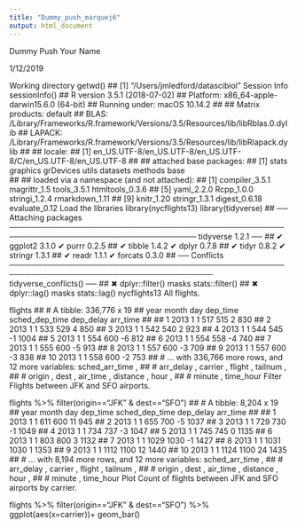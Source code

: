 ```yaml
---
title: "Dummy_push_marquej6"
output: html_document
---
```

Dummy Push
Your Name

1/12/2019

Working directory
getwd()
## [1] "/Users/jmledford/datascibiol"
Session Info
sessionInfo()
## R version 3.5.1 (2018-07-02)
## Platform: x86_64-apple-darwin15.6.0 (64-bit)
## Running under: macOS  10.14.2
## 
## Matrix products: default
## BLAS: /Library/Frameworks/R.framework/Versions/3.5/Resources/lib/libRblas.0.dylib
## LAPACK: /Library/Frameworks/R.framework/Versions/3.5/Resources/lib/libRlapack.dylib
## 
## locale:
## [1] en_US.UTF-8/en_US.UTF-8/en_US.UTF-8/C/en_US.UTF-8/en_US.UTF-8
## 
## attached base packages:
## [1] stats     graphics  grDevices utils     datasets  methods   base     
## 
## loaded via a namespace (and not attached):
##  [1] compiler_3.5.1  magrittr_1.5    tools_3.5.1     htmltools_0.3.6
##  [5] yaml_2.2.0      Rcpp_1.0.0      stringi_1.2.4   rmarkdown_1.11 
##  [9] knitr_1.20      stringr_1.3.1   digest_0.6.18   evaluate_0.12
Load the libraries
library(nycflights13)
library(tidyverse)
## ── Attaching packages ──────────────────────────────────────────────────────────────────────────────────── tidyverse 1.2.1 ──
## ✔ ggplot2 3.1.0     ✔ purrr   0.2.5
## ✔ tibble  1.4.2     ✔ dplyr   0.7.8
## ✔ tidyr   0.8.2     ✔ stringr 1.3.1
## ✔ readr   1.1.1     ✔ forcats 0.3.0
## ── Conflicts ─────────────────────────────────────────────────────────────────────────────────────── tidyverse_conflicts() ──
## ✖ dplyr::filter() masks stats::filter()
## ✖ dplyr::lag()    masks stats::lag()
nycflights13
All flights.

flights
## # A tibble: 336,776 x 19
##     year month   day dep_time sched_dep_time dep_delay arr_time
##    <int> <int> <int>    <int>          <int>     <dbl>    <int>
##  1  2013     1     1      517            515         2      830
##  2  2013     1     1      533            529         4      850
##  3  2013     1     1      542            540         2      923
##  4  2013     1     1      544            545        -1     1004
##  5  2013     1     1      554            600        -6      812
##  6  2013     1     1      554            558        -4      740
##  7  2013     1     1      555            600        -5      913
##  8  2013     1     1      557            600        -3      709
##  9  2013     1     1      557            600        -3      838
## 10  2013     1     1      558            600        -2      753
## # ... with 336,766 more rows, and 12 more variables: sched_arr_time <int>,
## #   arr_delay <dbl>, carrier <chr>, flight <int>, tailnum <chr>,
## #   origin <chr>, dest <chr>, air_time <dbl>, distance <dbl>, hour <dbl>,
## #   minute <dbl>, time_hour <dttm>
Filter
Flights between JFK and SFO airports.

flights %>% 
  filter(origin=="JFK" & dest=="SFO")
## # A tibble: 8,204 x 19
##     year month   day dep_time sched_dep_time dep_delay arr_time
##    <int> <int> <int>    <int>          <int>     <dbl>    <int>
##  1  2013     1     1      611            600        11      945
##  2  2013     1     1      655            700        -5     1037
##  3  2013     1     1      729            730        -1     1049
##  4  2013     1     1      734            737        -3     1047
##  5  2013     1     1      745            745         0     1135
##  6  2013     1     1      803            800         3     1132
##  7  2013     1     1     1029           1030        -1     1427
##  8  2013     1     1     1031           1030         1     1353
##  9  2013     1     1     1112           1100        12     1440
## 10  2013     1     1     1124           1100        24     1435
## # ... with 8,194 more rows, and 12 more variables: sched_arr_time <int>,
## #   arr_delay <dbl>, carrier <chr>, flight <int>, tailnum <chr>,
## #   origin <chr>, dest <chr>, air_time <dbl>, distance <dbl>, hour <dbl>,
## #   minute <dbl>, time_hour <dttm>
Plot
Count of flights between JFK and SFO airports by carrier.

flights %>% 
  filter(origin=="JFK" & dest=="SFO") %>% 
  ggplot(aes(x=carrier))+
  geom_bar()
